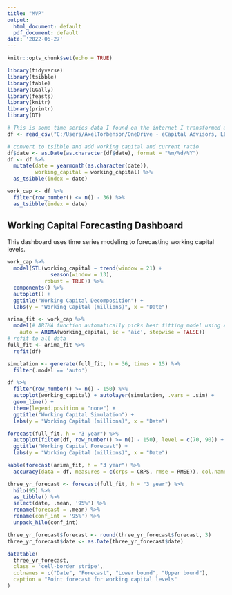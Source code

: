```yaml
---
title: "MVP"
output:
  html_document: default
  pdf_document: default
date: '2022-06-27'
---
```


```r
knitr::opts_chunk$set(echo = TRUE)
```

```r
library(tidyverse)
library(tsibble)
library(fable)
library(GGally)
library(feasts)
library(knitr)
library(printr)
library(DT)
```

```r
# This is some time series data I found on the internet I transformed a bit
df <- read_csv("C:/Users/AxelTorbenson/OneDrive - eCapital Advisors, LLC/Documents/templates/CapitalForecasting/Data/working_capital_fake_data.csv")
```

```r
# convert to tsibble and add working capital and current ratio
df$date <- as.Date(as.character(df$date), format = "%m/%d/%Y")
df <- df %>%
  mutate(date = yearmonth(as.character(date)),
         working_capital = working_capital) %>%
  as_tsibble(index = date)

work_cap <- df %>%
  filter(row_number() <= n() - 36) %>%
  as_tsibble(index = date)
```

## Working Capital Forecasting Dashboard

This dashboard uses time series modeling to forecasting working capital levels.

```r
work_cap %>%
  model(STL(working_capital ~ trend(window = 21) +
              season(window = 13),
            robust = TRUE)) %>%
  components() %>%
  autoplot() +
  ggtitle("Working Capital Decomposition") +
  labs(y = "Working Capital (millions)", x = "Date")
```

```r
arima_fit <- work_cap %>%
  model(# ARIMA function automatically picks best fitting model using AIC
    auto = ARIMA(working_capital, ic = 'aic', stepwise = FALSE))
# refit to all data
full_fit <- arima_fit %>%
  refit(df)
```

```r
simulation <- generate(full_fit, h = 36, times = 15) %>%
  filter(.model == 'auto')

df %>%
  filter(row_number() >= n() - 150) %>%
  autoplot(working_capital) + autolayer(simulation, .vars = .sim) +
  geom_line() +
  theme(legend.position = "none") +
  ggtitle("Working Capital Simulation") +
  labs(y = "Working Capital (millions)", x = "Date")
```

```r
forecast(full_fit, h = "3 year") %>%
  autoplot(filter(df, row_number() >= n() - 150), level = c(70, 90)) +
  ggtitle("Working Capital Forecast") +
  labs(y = "Working Capital (millions)", x = "Date")
```

```r
kable(forecast(arima_fit, h = "3 year") %>%
  accuracy(data = df, measures = c(crps = CRPS, rmse = RMSE)), col.names = c("Model", "Type", "CRPS", "RMSE"))
```


```r
three_yr_forecast <- forecast(full_fit, h = "3 year") %>%
  hilo(95) %>%
  as_tibble() %>%
  select(date, .mean, '95%') %>%
  rename(forecast = .mean) %>%
  rename(conf_int = '95%') %>%
  unpack_hilo(conf_int)

three_yr_forecast$forecast <- round(three_yr_forecast$forecast, 3)
three_yr_forecast$date <- as.Date(three_yr_forecast$date)

datatable(
  three_yr_forecast,
  class = 'cell-border stripe',
  colnames = c("Date", "Forecast", "Lower bound", "Upper bound"),
  caption = "Point forecast for working capital levels"
)
```



























